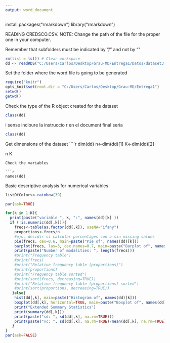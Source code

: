 ```yaml
---
output: word_document
---
```

install.packages("rmarkdown")
library("rmarkdown")

READING CREDSCO.CSV. NOTE: Change the path of the file for the proper one in your computer. 

Remember that subfolders must be indicated by "/" and not by "\"

```r
rm(list = ls()) # Clear workspace
dd <- readRDS("C:/Users/Carlos/Desktop/Grau-MD/Entrega1/Datos/dataset3.rds")
```

Set the folder where the word file is going to be generated
```r
require("knitr")
opts_knit$set(root.dir = "C:/Users/Carlos/Desktop/Grau-MD/Entrega1")
setwd()
getwd()
```  

Check the type of the R object created for the dataset

```r
class(dd)
```

i sense incloure la instruccio r en el document final seria 

```r
class(dd)
```

Get dimensions of the dataset
````r
dim(dd)
n<-dim(dd)[1]
K<-dim(dd)[2]

n
K
```
Check the variables 

```r
names(dd)
```


Basic descriptive analysis for numerical variables
```r
listOfColors<-rainbow(39)

par(ask=TRUE)

for(k in 1:K){
  print(paste("variable ", k, ":", names(dd)[k] ))
  if (!is.numeric(dd[,k])){ 
    frecs<-table(as.factor(dd[,k]), useNA="ifany")
    proportions<-frecs/n
    #ojo, decidir si calcular porcentages con o sin missing values
    pie(frecs, cex=0.6, main=paste("Pie of", names(dd)[k]))
    barplot(frecs, las=3, cex.names=0.7, main=paste("Barplot of", names(dd)[k]), col=listOfColors)
    print(paste("Number of modalities: ", length(frecs)))
    #print("Frequency table")
    #print(frecs)
    #print("Relative frequency table (proportions)")
    #print(proportions)
    #print("Frequency table sorted")
    #print(sort(frecs, decreasing=TRUE))
    #print("Relative frequency table (proportions) sorted")
    #print(sort(proportions, decreasing=TRUE))
   }else{
    hist(dd[,k], main=paste("Histogram of", names(dd)[k]))
    boxplot(dd[,k], horizontal=TRUE, main=paste("Boxplot of", names(dd)[k]))
    print("Extended Summary Statistics")
    print(summary(dd[,k]))
    print(paste("sd: ", sd(dd[,k], na.rm=TRUE)))
    print(paste("vc: ", sd(dd[,k], na.rm=TRUE)/mean(dd[,k], na.rm=TRUE)))
   }
}
par(ask=FALSE)
```